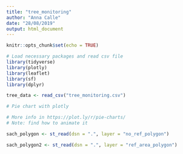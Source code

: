 ```yaml
---
title: "tree_monitoring"
author: "Anna Calle"
date: "28/08/2019"
output: html_document
---
```


```r
knitr::opts_chunk$set(echo = TRUE)
```

```r
# Load necessary packages and read csv file
library(tidyverse)
library(plotly)
library(leaflet)
library(sf)
library(dplyr)

tree_data <- read_csv("tree_monitoring.csv")

```


```r
# Pie chart with plotly

# More info in https://plot.ly/r/pie-charts/
# Note: find how to animate it

```

```r
sach_polygon <- st_read(dsn = ".", layer = "no_ref_polygon") 

sach_polygon2 <- st_read(dsn = ".", layer = "ref_area_polygon") 
```










